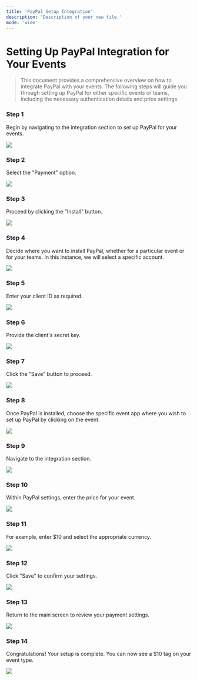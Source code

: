 ```yaml
---
title: 'PayPal Setup Integration'
description: 'Description of your new file.'
mode: 'wide'
---
```


# Setting Up PayPal Integration for Your Events

> This document provides a comprehensive overview on how to integrate PayPal with your events. The following steps will guide you through setting up PayPal for either specific events or teams, including the necessary authentication details and price settings.

### Step 1

Begin by navigating to the integration section to set up PayPal for your events.

<Frame><img src="/images/paypalSetup/image1.jpg" /></Frame>

### Step 2

Select the "Payment" option.

<Frame><img src="/images/paypalSetup/image2.jpg" /></Frame>

### Step 3

Proceed by clicking the "Install" button.

<Frame><img src="/images/paypalSetup/image3.jpg" /></Frame>

### Step 4

Decide where you want to install PayPal, whether for a particular event or for your teams. In this instance, we will select a specific account.

<Frame><img src="/images/paypalSetup/image4.jpg" /></Frame>

### Step 5

Enter your client ID as required.

<Frame><img src="/images/paypalSetup/image5.jpg" /></Frame>

### Step 6

Provide the client's secret key.

<Frame><img src="/images/paypalSetup/image6.jpg" /></Frame>

### Step 7

Click the "Save" button to proceed.

<Frame><img src="/images/paypalSetup/image7.jpg" /></Frame>

### Step 8

Once PayPal is installed, choose the specific event app where you wish to set up PayPal by clicking on the event.

<Frame><img src="/images/paypalSetup/image8.jpg" /></Frame>

### Step 9

Navigate to the integration section.

<Frame><img src="/images/paypalSetup/image9.jpg" /></Frame>

### Step 10

Within PayPal settings, enter the price for your event.

<Frame><img src="/images/paypalSetup/image10.jpg" /></Frame>

### Step 11

For example, enter $10 and select the appropriate currency.

<Frame><img src="/images/paypalSetup/image11.jpg" /></Frame>

### Step 12

Click "Save" to confirm your settings.

<Frame><img src="/images/paypalSetup/image12.jpg" /></Frame>

### Step 13

Return to the main screen to review your payment settings.

<Frame><img src="/images/paypalSetup/image13.jpg" /></Frame>

### Step 14

Congratulations! Your setup is complete. You can now see a $10 tag on your event type.

<Frame><img src="/images/paypalSetup/image14.jpg" /></Frame>
